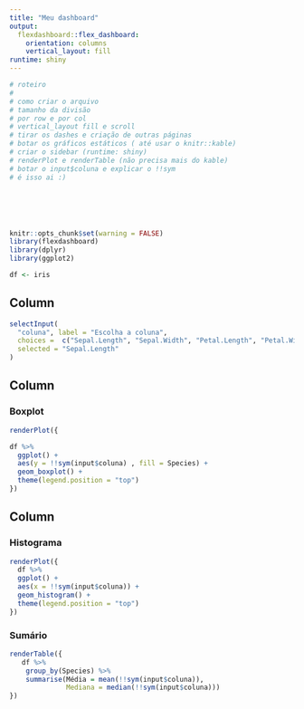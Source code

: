 ```yaml
---
title: "Meu dashboard"
output: 
  flexdashboard::flex_dashboard:
    orientation: columns
    vertical_layout: fill
runtime: shiny
---
```


```r

# roteiro
#
# como criar o arquivo
# tamanho da divisão
# por row e por col
# vertical_layout fill e scroll
# tirar os dashes e criação de outras páginas
# botar os gráficos estáticos ( até usar o knitr::kable)
# criar o sidebar (runtime: shiny)
# renderPlot e renderTable (não precisa mais do kable)
# botar o input$coluna e explicar o !!sym
# é isso ai :)






knitr::opts_chunk$set(warning = FALSE)
library(flexdashboard)
library(dplyr)
library(ggplot2)

df <- iris
```
 Column {.sidebar}
-----------------------------------------------------------------------

```r
selectInput(
  "coluna", label = "Escolha a coluna",
  choices =  c("Sepal.Length", "Sepal.Width", "Petal.Length", "Petal.Width"),
  selected = "Sepal.Length"
)
```


Column {data-width=500}
-----------------------------------------------------------------------

### Boxplot

```r
renderPlot({

df %>% 
  ggplot() + 
  aes(y = !!sym(input$coluna) , fill = Species) +
  geom_boxplot() +
  theme(legend.position = "top")
})

```

Column {data-width=500}
-----------------------------------------------------------------------

### Histograma

```r
renderPlot({
  df %>% 
  ggplot() + 
  aes(x = !!sym(input$coluna)) +
  geom_histogram() +
  theme(legend.position = "top")
})
```

### Sumário

```r
renderTable({
   df %>% 
    group_by(Species) %>%
    summarise(Média = mean(!!sym(input$coluna)),
              Mediana = median(!!sym(input$coluna))) 
})
```

